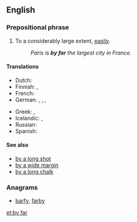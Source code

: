 ==English==

===Prepositional phrase===
{{en-PP|[[by]] [[far]]|-}}

# {{idiomatic}} To a considerably large extent, [[easily]].
#: ''Paris is '''by far''' the largest city in France.''

====Translations====
{{trans-top|to a large extent}}
* Dutch: {{t+|nl|verreweg}}
* Finnish: {{t-|fi|ylivoimaisesti}}, {{t+|fi|selvästi}}
* French: {{t+|fr|de loin}}
* German: {{t-|de|mit Abstand}}, {{t-|de|bei weitem}}, {{t-|de|bei Weitem}}, {{t+|de|weitaus}}
{{trans-mid}}
* Greek: {{t-|el|κατά πολύ|tr=katá polý}}, {{t+|el|μακράν|tr=makrán|sc=Grek}}
* Icelandic: {{t-|is|lang-}}, {{t-|is|langsamlega}}
* Russian: {{t+|ru|несомненно|sc=Cyrl}}
* Spanish: {{t-|es|de lejos}}
{{trans-bottom}}

====See also====
* [[by a long shot]]
* [[by a wide margin]]
* [[by a long chalk]]

===Anagrams===
* [[barfy#English|barfy]], [[farby#English|farby]]

[[et:by far]]